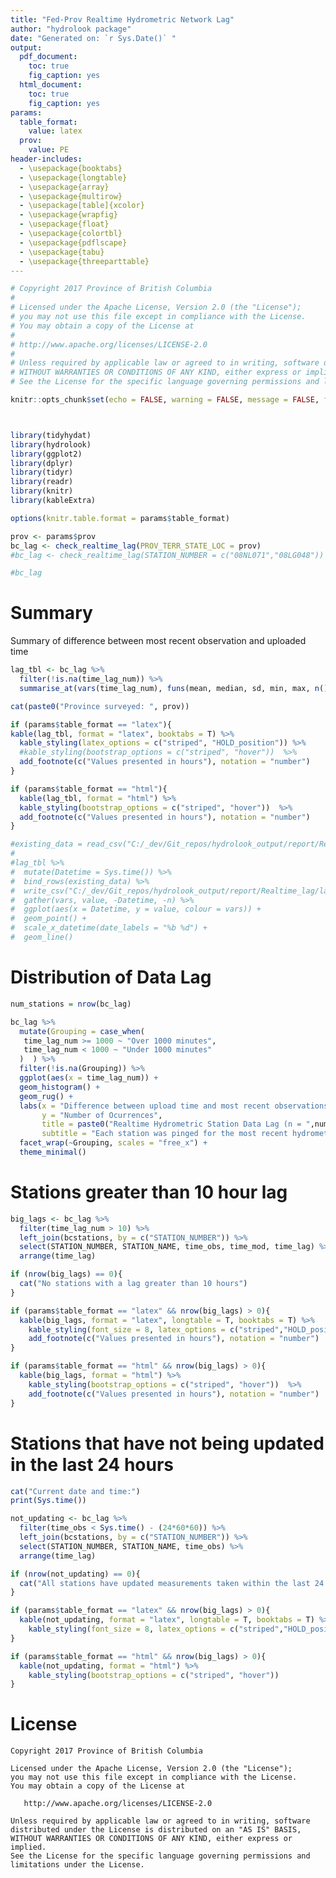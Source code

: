```yaml
---
title: "Fed-Prov Realtime Hydrometric Network Lag"
author: "hydrolook package"
date: "Generated on: `r Sys.Date()` "
output:
  pdf_document:
    toc: true
    fig_caption: yes
  html_document:
    toc: true
    fig_caption: yes
params:
  table_format:
    value: latex
  prov:
    value: PE
header-includes:
  - \usepackage{booktabs}
  - \usepackage{longtable}
  - \usepackage{array}
  - \usepackage{multirow}
  - \usepackage[table]{xcolor}
  - \usepackage{wrapfig}
  - \usepackage{float}
  - \usepackage{colortbl}
  - \usepackage{pdflscape}
  - \usepackage{tabu}
  - \usepackage{threeparttable}
---
```


```r
# Copyright 2017 Province of British Columbia
# 
# Licensed under the Apache License, Version 2.0 (the "License");
# you may not use this file except in compliance with the License.
# You may obtain a copy of the License at
# 
# http://www.apache.org/licenses/LICENSE-2.0
# 
# Unless required by applicable law or agreed to in writing, software distributed under the License is distributed on an "AS IS" BASIS,
# WITHOUT WARRANTIES OR CONDITIONS OF ANY KIND, either express or implied.
# See the License for the specific language governing permissions and limitations under the License.

knitr::opts_chunk$set(echo = FALSE, warning = FALSE, message = FALSE, fig.width = 8, fig.height = 8, fig.path = "./")



library(tidyhydat)
library(hydrolook)
library(ggplot2)
library(dplyr)
library(tidyr)
library(readr)
library(knitr)
library(kableExtra)

options(knitr.table.format = params$table_format) 

```


```r
prov <- params$prov
bc_lag <- check_realtime_lag(PROV_TERR_STATE_LOC = prov)
#bc_lag <- check_realtime_lag(STATION_NUMBER = c("08NL071","08LG048"))

#bc_lag
```

# Summary
Summary of difference between most recent observation and uploaded time
```r
lag_tbl <- bc_lag %>%
  filter(!is.na(time_lag_num)) %>%
  summarise_at(vars(time_lag_num), funs(mean, median, sd, min, max, n()))

cat(paste0("Province surveyed: ", prov))

if (params$table_format == "latex"){
kable(lag_tbl, format = "latex", booktabs = T) %>%
  kable_styling(latex_options = c("striped", "HOLD_position")) %>%
  #kable_styling(bootstrap_options = c("striped", "hover"))  %>%
  add_footnote(c("Values presented in hours"), notation = "number")
}

if (params$table_format == "html"){
  kable(lag_tbl, format = "html") %>%
  kable_styling(bootstrap_options = c("striped", "hover"))  %>%
  add_footnote(c("Values presented in hours"), notation = "number")
}

```

```r
#existing_data = read_csv("C:/_dev/Git_repos/hydrolook_output/report/Realtime_lag/lag_record.csv")
#
#lag_tbl %>%
#  mutate(Datetime = Sys.time()) %>%
#  bind_rows(existing_data) %>%
#  write_csv("C:/_dev/Git_repos/hydrolook_output/report/Realtime_lag/lag_record.csv") %>%
#  gather(vars, value, -Datetime, -n) %>%
#  ggplot(aes(x = Datetime, y = value, colour = vars)) +
#  geom_point() +
#  scale_x_datetime(date_labels = "%b %d") +
#  geom_line()
```


# Distribution of Data Lag
```r
num_stations = nrow(bc_lag)

bc_lag %>%
  mutate(Grouping = case_when(
   time_lag_num >= 1000 ~ "Over 1000 minutes", 
   time_lag_num < 1000 ~ "Under 1000 minutes"
  )  ) %>%
  filter(!is.na(Grouping)) %>%
  ggplot(aes(x = time_lag_num)) +
  geom_histogram() +
  geom_rug() +
  labs(x = "Difference between upload time and most recent observations (minutes)",
       y = "Number of Ocurrences",
       title = paste0("Realtime Hydrometric Station Data Lag (n = ",num_stations,")"),
       subtitle = "Each station was pinged for the most recent hydrometric observation. The difference between this value and the time of data upload is considered the lag time" ) +
  facet_wrap(~Grouping, scales = "free_x") +
  theme_minimal()
```

# Stations greater than 10 hour lag
```r
big_lags <- bc_lag %>%
  filter(time_lag_num > 10) %>%
  left_join(bcstations, by = c("STATION_NUMBER")) %>%
  select(STATION_NUMBER, STATION_NAME, time_obs, time_mod, time_lag) %>%
  arrange(time_lag)

if (nrow(big_lags) == 0){
  cat("No stations with a lag greater than 10 hours")
}

if (params$table_format == "latex" && nrow(big_lags) > 0){
  kable(big_lags, format = "latex", longtable = T, booktabs = T) %>%
    kable_styling(font_size = 8, latex_options = c("striped","HOLD_position","repeat_header")) %>%
    add_footnote(c("Values presented in hours"), notation = "number")
}

if (params$table_format == "html" && nrow(big_lags) > 0){
  kable(big_lags, format = "html") %>%
    kable_styling(bootstrap_options = c("striped", "hover"))  %>%
    add_footnote(c("Values presented in hours"), notation = "number")
}
```

# Stations that have not being updated in the last 24 hours
```r
cat("Current date and time:")
print(Sys.time())

not_updating <- bc_lag %>%
  filter(time_obs < Sys.time() - (24*60*60)) %>%
  left_join(bcstations, by = c("STATION_NUMBER")) %>%
  select(STATION_NUMBER, STATION_NAME, time_obs) %>%
  arrange(time_lag)

if (nrow(not_updating) == 0){
  cat("All stations have updated measurements taken within the last 24 hours")
}

if (params$table_format == "latex" && nrow(big_lags) > 0){
  kable(not_updating, format = "latex", longtable = T, booktabs = T) %>%
    kable_styling(font_size = 8, latex_options = c("striped","HOLD_position","repeat_header")) 
}

if (params$table_format == "html" && nrow(big_lags) > 0){
  kable(not_updating, format = "html") %>%
    kable_styling(bootstrap_options = c("striped", "hover")) 
}
```

# License

    Copyright 2017 Province of British Columbia

    Licensed under the Apache License, Version 2.0 (the "License");
    you may not use this file except in compliance with the License.
    You may obtain a copy of the License at 

       http://www.apache.org/licenses/LICENSE-2.0

    Unless required by applicable law or agreed to in writing, software
    distributed under the License is distributed on an "AS IS" BASIS,
    WITHOUT WARRANTIES OR CONDITIONS OF ANY KIND, either express or implied.
    See the License for the specific language governing permissions and
    limitations under the License.
